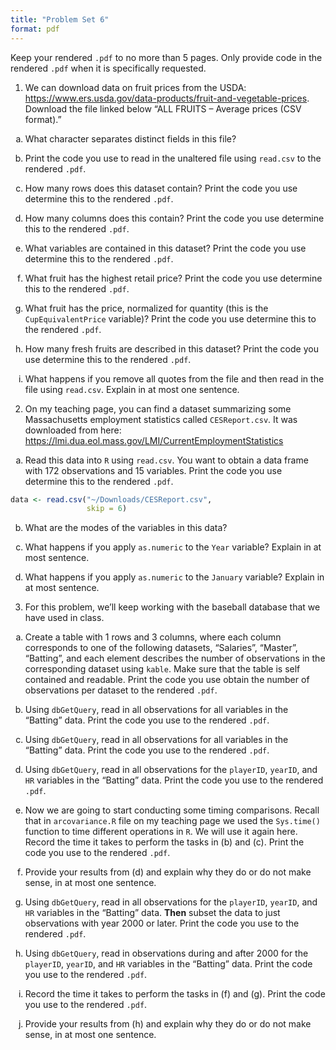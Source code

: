 ```yaml
---
title: "Problem Set 6"
format: pdf
---
```


Keep your rendered `.pdf` to no more than 5 pages. Only provide code in the rendered `.pdf` when it is specifically requested.

1. We can download data on fruit prices from the USDA: [https://www.ers.usda.gov/data-products/fruit-and-vegetable-prices](https://www.ers.usda.gov/data-products/fruit-and-vegetable-prices). Download the file linked below "ALL FRUITS – Average prices (CSV format)."

(a) What character separates distinct fields in this file?

(b) Print the code you use to read in the unaltered file using `read.csv` to the rendered `.pdf`.

(c) How many rows does this dataset contain? Print the code you use determine this to the rendered `.pdf`.

(d) How many columns does this contain? Print the code you use determine this to the rendered `.pdf`.

(e) What variables are contained in this dataset? Print the code you use determine this to the rendered `.pdf`.

(f) What fruit has the highest retail price? Print the code you use determine this to the rendered `.pdf`.

(g) What fruit has the price, normalized for quantity (this is the `CupEquivalentPrice` variable)? Print the code you use determine this to the rendered `.pdf`.

(h) How many fresh fruits are described in this dataset? Print the code you use determine this to the rendered `.pdf`.

(i) What happens if you remove all quotes from the file and then read in the file using `read.csv`. Explain in at most one sentence.

2. On my teaching page, you can find a dataset summarizing some Massachusetts employment statistics called `CESReport.csv`. It was downloaded from here: [https://lmi.dua.eol.mass.gov/LMI/CurrentEmploymentStatistics](https://lmi.dua.eol.mass.gov/LMI/CurrentEmploymentStatistics)

(a) Read this data into `R` using `read.csv`. You want to obtain a data frame with 172 observations and 15 variables. Print the code you use determine this to the rendered `.pdf`.

```r
data <- read.csv("~/Downloads/CESReport.csv",
                 skip = 6)
```

(b) What are the modes of the variables in this data?

(c) What happens if you apply `as.numeric` to the  `Year` variable? Explain in at most sentence.

(d) What happens if you apply `as.numeric` to the  `January` variable? Explain in at most sentence.

3. For this problem, we'll keep working with the baseball database that we have used in class. 

(a) Create a table with 1 rows and 3 columns, where each column corresponds to one of the following datasets, "Salaries", "Master", "Batting", and each element describes the number of observations in the corresponding dataset using `kable`. Make sure that the table is self contained and readable. Print the code you use obtain the number of observations per dataset to the rendered `.pdf`.

(b) Using `dbGetQuery`, read in all observations for all variables in the "Batting" data. Print the code you use to the rendered `.pdf`.

(b) Using `dbGetQuery`, read in all observations for all variables in the "Batting" data. Print the code you use to the rendered `.pdf`.

(c) Using `dbGetQuery`, read in all observations for the `playerID`, `yearID`, and `HR` variables in the "Batting" data. Print the code you use to the rendered `.pdf`.

(d) Now we are going to start conducting some timing comparisons. Recall that in `arcovariance.R` file on my teaching page we used the `Sys.time()` function to time different operations in `R`. We will use it again here. Record the time it takes to perform the tasks in (b) and (c). Print the code you use to the rendered `.pdf`.

(e) Provide your results from (d) and explain why they do or do not make sense, in at most one sentence.

(f) Using `dbGetQuery`, read in all observations for the `playerID`, `yearID`, and `HR` variables in the "Batting" data. **Then** subset the data to just observations with year 2000 or later. Print the code you use to the rendered `.pdf`.

(g) Using `dbGetQuery`, read in observations during and after 2000 for the `playerID`, `yearID`, and `HR` variables in the "Batting" data. Print the code you use to the rendered `.pdf`.

(h) Record the time it takes to perform the tasks in (f) and (g). Print the code you use to the rendered `.pdf`.

(i) Provide your results from (h) and explain why they do or do not make sense, in at most one sentence.

